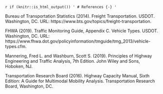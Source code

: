 `r if (knitr::is_html_output()) '
# References {-}
'`

Bureau of Transportation Statistics (2014). Freight Transportation. USDOT. Washington, DC. URL: https://www.bts.gov/topics/freight-transportation.

FHWA (2019). Traffic Monitoring Guide, Appendix C. Vehicle Types. USDOT. Washington, DC. URL: https://www.fhwa.dot.gov/policyinformation/tmguide/tmg_2013/vehicle-types.cfm.

Mannering, Fred L. and Washburn, Scott S. (2019). Principles of Highway Engineering and Traffic Analysis, 7th Edition. John Wiley and Sons, Hoboken, NJ.

Transportation Research Board (2016). Highway Capacity Manual, Sixth Edition: A Guide for Multimodal Mobility Analysis. Transportation Research Board, Washington, DC.

